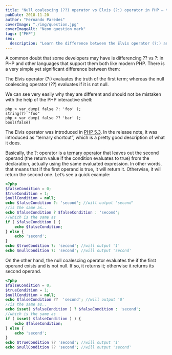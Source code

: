 ```yaml
---
title: "Null coalescing (??) operator vs Elvis (?:) operator in PHP – they are different!"
pubDate: 2018-11-20
author: "Fernando Paredes"
coverImage: "./img/question.jpg"
coverImageAlt: "Neon question mark"
tags: ["PHP"]
seo:
  description: "Learn the difference between the Elvis operator (?:) and the null coalescing operator (??) in PHP with simple examples."
---
```



A common doubt that some developers may have is differencing ?? vs ?: in PHP and other languages that support them both
like modern PHP. There is a very simple yet significant difference between them:

<Highlight>The Elvis operator (?:) evaluates the truth of the first term; whereas the
    null coalescing operator (??) evaluates if it is not null.</Highlight>

We can see very easily why they are different and should not be mistaken with the help of the PHP interactive shell:

```shell
php > var_dump( false ?: 'foo' );
string(7) "foo"
php > var_dump( false ?? 'bar' );
bool(false)
```

The Elvis operator was introduced in [PHP 5.3](https://www.php.net/releases/5_3_0.php). In the release note, it was
introduced as “ternary shortcut”, which is a pretty good description of what it does.

Basically, the ?: operator is a [ternary operator](https://www.php.net/manual/en/language.operators.comparison.php#language.operators.comparison.ternary)
that leaves out the second operand (the return value if the condition evaluates to true) from the declaration, actually
using the same evaluated expression. In other words, that means that if the first operand is true, it will return it.
Otherwise, it will return the second one. Let’s see a quick example:

```php
<?php
$falseCondition = 0;
$trueCondition = 1;
$nullCondition = null;
echo $falseCondition ?: 'second'; //will output 'second'
//is the same as..
echo $falseCondition ? $falseCondition : 'second';
//which is the same as
if ( $falseCondition ) {
    echo $falseCondition;
} else {
    echo 'second';
}
echo $trueCondition ?: 'second'; //will output '1'
echo $nullCondition ?: 'second'; //will output 'second'
```

On the other hand, the null coalescing operator evaluates the if the first operand exists and is not null. If so, it
returns it; otherwise it returns its second operand.

```php
<?php
$falseCondition = 0;
$trueCondition = 1;
$nullCondition = null;
echo $falseCondition ??  'second'; //will output '0'
//is the same as..
echo isset( $falseCondition ) ? $falseCondition : 'second';
//which is the same as
if ( isset( $falseCondition ) ) {
    echo $falseCondition;
} else {
    echo 'second';
}
echo $trueCondition ?? 'second'; //will output '1'
echo $nullCondition ?? 'second'; //will output 'second'
```
